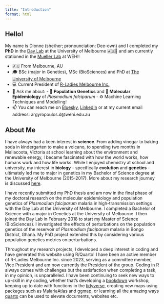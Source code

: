```yaml
---
title: "Introduction"
format: html
---
```


## Hello!

My name is Dionne (she/her; pronounciation: Dee-own) and I completed my **PhD** in the [Day Lab](https://biomedicalsciences.unimelb.edu.au/sbs-research-groups/microbiology-and-immunology-research-groups/day-laboratory-malaria-genomics,-epidemiology-and-control) at the University of Melbourne 🇦🇺🦘 and am currently stationed in the [Mueller Lab](https://www.wehi.edu.au/researcher/ivo-mueller/) at WEHI!

-   🇦🇺 From Melbourne, AU
-   🎓 BSc (major in Genetics), MSc (BioSciences) and PhD at [The University of Melbourne](https://www.unimelb.edu.au/)
-   💻 Current President of [R-Ladies Melbourne Inc.](%5Bhttps://twitter.com/rladiesmelb%5D(https://r-ladiesmelbourne.github.io/))
-   💬 Ask me about: - 🧬 **Population Genetics** and 🔎 **Molecular Epidemiology** of *Plasmodium falciparum* - ⚙️ Machine Learning Techniques and Modelling!
-   📫 You can reach me on [Bluesky](https://bsky.app/profile/dionnecargy.bsky.social), [LinkedIn](https://www.linkedin.com/in/dionne-argyropoulos-47749b14b/) or at my current email address: argyropoulos.d\@wehi.edu.au

## About Me

I have always had a keen interest in **science**. From adding vinegar to baking soda in kindergarten to make a volcano, to spending two months in Mallacoota, Victoria at school learning about the environment and renewable energy, I became fascinated with how the world works, how humans work and how life works. While I enjoyed chemistry at school and university, my interest in **biology** - specifically **evolution** and **genetics** - ultimately led me to major in genetics in my Bachelor of Science degree at the University of Melbourne (2015-2017). More about my research journey is discussed [here]().

I have recently submitted my PhD thesis and am now in the final phase of my doctoral research on the molecular epidemiology and population genetics of *Plasmodium falciparum* malaria in high-transmission settings with the Day Lab at the University of Melbourne. I completed a Bachelor of Science with a major in Genetics at the University of Melbourne. I then joined the Day Lab in February 2018 to start my Master of Science (BioSciences). I investigated the effects of perturbations on the population genetics of the reservoir of *Plasmodium falciparum* malaria in Bongo District, Ghana. My PhD project extended this by considering various population genetics metrics on perturbations.

Throughout my research projects, I developed a deep interest in coding and have generated this website using R/Quarto! I have been an active member of R-Ladies Melbourne Inc. since 2023, serving as a committee member, Vice President and am now currently the President of the group. Coding in R always comes with challenges but the satisfaction when completing a task, in my opinion, is unparalleled. I have been continuing to seek new ways to up-skill in my coding, whether that's developing a [bookdown](https://r-ladiesmelbourne.github.io/17-11-23-ItTakesASpark/) workshop, keeping up to date with functions in the [tidyverse](https://www.tidyverse.org/), creating new maps using packages such as [MalariaAtlas](https://malariaatlas.org/) and [ggmap](https://journal.r-project.org/archive/2013-1/kahle-wickham.pdf), or learning all the amazing ways [quarto](https://quarto.org/docs/guide/) can be used to elevate documents, websites etc.
